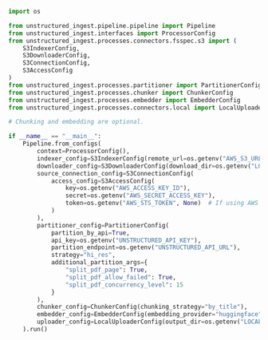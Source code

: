 ```python Python Ingest
import os

from unstructured_ingest.pipeline.pipeline import Pipeline
from unstructured_ingest.interfaces import ProcessorConfig
from unstructured_ingest.processes.connectors.fsspec.s3 import (
    S3IndexerConfig,
    S3DownloaderConfig,
    S3ConnectionConfig,
    S3AccessConfig
)
from unstructured_ingest.processes.partitioner import PartitionerConfig
from unstructured_ingest.processes.chunker import ChunkerConfig
from unstructured_ingest.processes.embedder import EmbedderConfig
from unstructured_ingest.processes.connectors.local import LocalUploaderConfig

# Chunking and embedding are optional.

if __name__ == "__main__":
    Pipeline.from_configs(
        context=ProcessorConfig(),
        indexer_config=S3IndexerConfig(remote_url=os.getenv("AWS_S3_URL")),
        downloader_config=S3DownloaderConfig(download_dir=os.getenv("LOCAL_FILE_DOWNLOAD_DIR")),
        source_connection_config=S3ConnectionConfig(
            access_config=S3AccessConfig(
                key=os.getenv("AWS_ACCESS_KEY_ID"),
                secret=os.getenv("AWS_SECRET_ACCESS_KEY"),
                token=os.getenv("AWS_STS_TOKEN", None)  # If using AWS STS token.
            )
        ),
        partitioner_config=PartitionerConfig(
            partition_by_api=True,
            api_key=os.getenv("UNSTRUCTURED_API_KEY"),
            partition_endpoint=os.getenv("UNSTRUCTURED_API_URL"),
            strategy="hi_res",
            additional_partition_args={
                "split_pdf_page": True,
                "split_pdf_allow_failed": True,
                "split_pdf_concurrency_level": 15
            }
        ),
        chunker_config=ChunkerConfig(chunking_strategy="by_title"),
        embedder_config=EmbedderConfig(embedding_provider="huggingface"),
        uploader_config=LocalUploaderConfig(output_dir=os.getenv("LOCAL_FILE_OUTPUT_DIR"))        
    ).run()
```